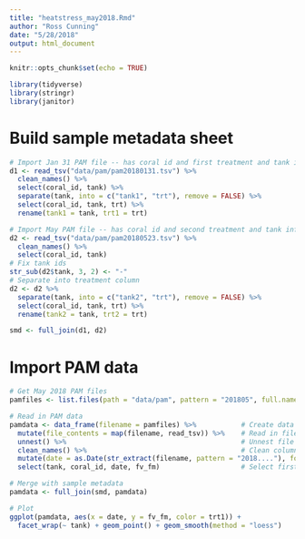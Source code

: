 ```yaml
---
title: "heatstress_may2018.Rmd"
author: "Ross Cunning"
date: "5/28/2018"
output: html_document
---
```


```r
knitr::opts_chunk$set(echo = TRUE)
```

```r
library(tidyverse)
library(stringr)
library(janitor)
```

# Build sample metadata sheet
```r
# Import Jan 31 PAM file -- has coral id and first treatment and tank info
d1 <- read_tsv("data/pam/pam20180131.tsv") %>%
  clean_names() %>%
  select(coral_id, tank) %>%
  separate(tank, into = c("tank1", "trt"), remove = FALSE) %>%
  select(coral_id, tank, trt) %>%
  rename(tank1 = tank, trt1 = trt)

# Import May PAM file -- has coral id and second treatment and tank info
d2 <- read_tsv("data/pam/pam20180523.tsv") %>%
  clean_names() %>%
  select(coral_id, tank)
# Fix tank ids
str_sub(d2$tank, 3, 2) <- "-"
# Separate into treatment column
d2 <- d2 %>% 
  separate(tank, into = c("tank2", "trt"), remove = FALSE) %>%
  select(coral_id, tank, trt) %>%
  rename(tank2 = tank, trt2 = trt)

smd <- full_join(d1, d2)
```

# Import PAM data
```r
# Get May 2018 PAM files
pamfiles <- list.files(path = "data/pam", pattern = "201805", full.names = TRUE)   

# Read in PAM data
pamdata <- data_frame(filename = pamfiles) %>%           # Create data frame with filenames
  mutate(file_contents = map(filename, read_tsv)) %>%    # Read in file contents
  unnest() %>%                                           # Unnest file contents
  clean_names() %>%                                      # Clean column names
  mutate(date = as.Date(str_extract(filename, pattern = "2018...."), format = "%Y%m%d")) %>% # Add date
  select(tank, coral_id, date, fv_fm)                    # Select first four columns

# Merge with sample metadata
pamdata <- full_join(smd, pamdata)

# Plot
ggplot(pamdata, aes(x = date, y = fv_fm, color = trt1)) +
  facet_wrap(~ tank) + geom_point() + geom_smooth(method = "loess")
```




